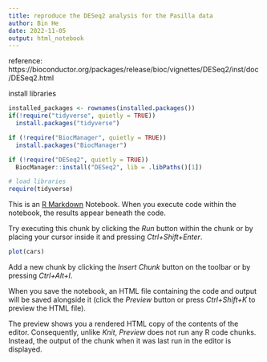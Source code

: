 ```yaml
---
title: reproduce the DESeq2 analysis for the Pasilla data
author: Bin He
date: 2022-11-05
output: html_notebook
---
```


reference: https://bioconductor.org/packages/release/bioc/vignettes/DESeq2/inst/doc/DESeq2.html

install libraries
```r

installed_packages <- rownames(installed.packages())
if(!require("tidyverse", quietly = TRUE))
  install.packages("tidyverse")

if (!require("BiocManager", quietly = TRUE))
  install.packages("BiocManager")

if (!require("DESeq2", quietly = TRUE))
  BiocManager::install("DESeq2", lib = .libPaths()[1])

# load libraries
require(tidyverse)


```
This is an [R Markdown](http://rmarkdown.rstudio.com) Notebook. When you execute code within the notebook, the results appear beneath the code. 

Try executing this chunk by clicking the *Run* button within the chunk or by placing your cursor inside it and pressing *Ctrl+Shift+Enter*. 

```r
plot(cars)
```

Add a new chunk by clicking the *Insert Chunk* button on the toolbar or by pressing *Ctrl+Alt+I*.

When you save the notebook, an HTML file containing the code and output will be saved alongside it (click the *Preview* button or press *Ctrl+Shift+K* to preview the HTML file).

The preview shows you a rendered HTML copy of the contents of the editor. Consequently, unlike *Knit*, *Preview* does not run any R code chunks. Instead, the output of the chunk when it was last run in the editor is displayed.

